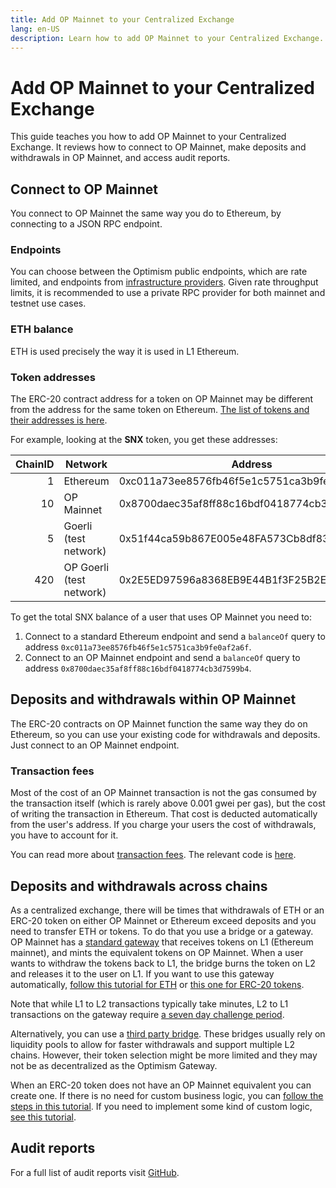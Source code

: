 ```yaml
---
title: Add OP Mainnet to your Centralized Exchange
lang: en-US
description: Learn how to add OP Mainnet to your Centralized Exchange.
---
```


# Add OP Mainnet to your Centralized Exchange

This guide teaches you how to add OP Mainnet to your Centralized Exchange. It reviews how to connect to OP Mainnet, make deposits and withdrawals in OP Mainnet, and access audit reports.

## Connect to OP Mainnet

You connect to OP Mainnet the same way you do to Ethereum, by connecting to a JSON RPC endpoint.

### Endpoints

You can choose between the Optimism public endpoints, which are rate limited, and endpoints from [infrastructure providers](/chain/networks). Given rate throughput limits, it is recommended to use a private RPC provider for both mainnet and testnet use cases.

### ETH balance

ETH is used precisely the way it is used in L1 Ethereum.

### Token addresses

The ERC-20 contract address for a token on OP Mainnet may be different from the address for the same token on Ethereum. [The list of tokens and their addresses is here](https://static.optimism.io/optimism.tokenlist.json).

For example, looking at the **SNX** token, you get these addresses:

| ChainID | Network                  | Address                                    |
| ------: | ------------------------ | ------------------------------------------ |
|       1 | Ethereum                 | 0xc011a73ee8576fb46f5e1c5751ca3b9fe0af2a6f |
|      10 | OP Mainnet               | 0x8700daec35af8ff88c16bdf0418774cb3d7599b4 |
|       5 | Goerli (test network)    | 0x51f44ca59b867E005e48FA573Cb8df83FC7f7597 |
|     420 | OP Goerli (test network) | 0x2E5ED97596a8368EB9E44B1f3F25B2E813845303 |

To get the total SNX balance of a user that uses OP Mainnet you need to:

1.  Connect to a standard Ethereum endpoint and send a `balanceOf` query to address `0xc011a73ee8576fb46f5e1c5751ca3b9fe0af2a6f`.
2.  Connect to an OP Mainnet endpoint and send a `balanceOf` query to address `0x8700daec35af8ff88c16bdf0418774cb3d7599b4`.

## Deposits and withdrawals within OP Mainnet

The ERC-20 contracts on OP Mainnet function the same way they do on Ethereum, so you can use your existing code for withdrawals and deposits. Just connect to an OP Mainnet endpoint.

### Transaction fees

Most of the cost of an OP Mainnet transaction is not the gas consumed by the transaction itself (which is rarely above 0.001 gwei per gas), but the cost of writing the transaction in Ethereum. That cost is deducted automatically from the user's address. If you charge your users the cost of withdrawals, you have to account for it.

You can read more about [transaction fees](/stack/transactions/transaction-fees).
The relevant code is [here](/builders/dapp-developers/tutorials/sdk-estimate-costs).

## Deposits and withdrawals across chains

As a centralized exchange, there will be times that withdrawals of ETH or an ERC-20 token on either OP Mainnet or Ethereum exceed deposits and you need to transfer ETH or tokens.
To do that you use a bridge or a gateway.
OP Mainnet has a [standard gateway](https://app.optimism.io/bridge) that receives tokens on L1 (Ethereum mainnet), and mints the equivalent tokens on OP Mainnet.
When a user wants to withdraw the tokens back to L1, the bridge burns the token on L2 and releases it to the user on L1. If you want to use this gateway automatically, [follow this tutorial for ETH](/builders/dapp-developers/tutorials/cross-dom-bridge-eth) or [this one for ERC-20 tokens](/builders/dapp-developers/tutorials/cross-dom-bridge-erc20).

Note that while L1 to L2 transactions typically take minutes, L2 to L1 transactions on the gateway require [a seven day challenge period](https://help.optimism.io/hc/en-us/articles/4411895558171-Why-do-I-need-to-wait-a-week-when-moving-assets-out-of-Optimism-).

Alternatively, you can use a [third party bridge](https://www.optimism.io/apps/bridges). These bridges usually rely on liquidity pools to allow for faster withdrawals and support multiple L2 chains. However, their token selection might be more limited and they may not be as decentralized as the Optimism Gateway.

When an ERC-20 token does not have an OP Mainnet equivalent you can create one.
If there is no need for custom business logic, you can [follow the steps in this tutorial](/builders/dapp-developers/tutorials/standard-bridge-standard-token).
If you need to implement some kind of custom logic, [see this tutorial](/builders/dapp-developers/tutorials/standard-bridge-custom-token).

## Audit reports

For a full list of audit reports visit [GitHub](https://github.com/ethereum-optimism/optimism/tree/develop/docs/security-reviews).
